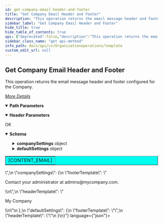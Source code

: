 ```yaml
---
id: get-company-email-header-and-footer
title: "Get Company Email Header and Footer"
description: "This operation returns the email message header and footer configured for the Company."
sidebar_label: "Get Company Email Header and Footer"
hide_title: true
hide_table_of_contents: true
api: {"deprecated":false,"description":"This operation returns the email message header and footer configured for the Company.\n\n[_More Details_](http://documentation.commvault.com/commvault/v11/article?p=98507_1.htm)","operationId":"Get Company Email Header and Footer","parameters":[{"description":"","in":"header","name":"Authtoken","required":true,"schema":{"example":"{{TOKEN}}","type":"string"}},{"description":"","in":"path","name":"OrganizationId","required":true,"schema":{"type":"string"}}],"tags":["Organization Operations"],"responses":{"200":{"description":"OK","content":{"application/json":{"schema":{"type":"object","properties":{"masterEmailTemplate":{"type":"string"},"companySettings":{"type":"object","properties":{"footerTemplate":{"type":"string"},"headerTemplate":{"type":"string"}}},"defaultSettings":{"type":"object","properties":{"footerTemplate":{"type":"string"},"headerTemplate":{"type":"string"}}}},"x-examples":{"Example 1":{"masterEmailTemplate":"<!doctype html><html><head/><body><div style=\"width: 600px;padding: 0;margin: 0 auto;text-align: center;text-align:-moz-center; text-align:-webkit-center;border:0;\"><table border=\"0\" cellpadding=\"0\" cellspacing=\"0\" bgcolor=\"#ffffff\" width=\"600\" style=\"color: #666;background: #ffffff;width: 600px;border:0;\"><tbody><tr><td width=\"100%\" valign=\"middle\" bgcolor=\"#ffffff\" style=\"color: #666666;background: #ffffff;vertical-align: middle;font-size: 1em;line-height: 1.2em; text-align: left;font-family: Helvetica, Arial, sans-serif;\">[CONTENT_EMAIL]</td></tr></tbody> </table></div></body></html>","companySettings":{"footerTemplate":"<p>Contact your administrator at admins@mycompany.com.</p>\n","headerTemplate":"<p>My Company</p>\n"},"defaultSettings":{"footerTemplate":"","headerTemplate":""}}}},"examples":{"Example 1":{"value":{"masterEmailTemplate":"<!doctype html><html><head/><body><div style=\"width: 600px;padding: 0;margin: 0 auto;text-align: center;text-align:-moz-center; text-align:-webkit-center;border:0;\"><table border=\"0\" cellpadding=\"0\" cellspacing=\"0\" bgcolor=\"#ffffff\" width=\"600\" style=\"color: #666;background: #ffffff;width: 600px;border:0;\"><tbody><tr><td width=\"100%\" valign=\"middle\" bgcolor=\"#ffffff\" style=\"color: #666666;background: #ffffff;vertical-align: middle;font-size: 1em;line-height: 1.2em; text-align: left;font-family: Helvetica, Arial, sans-serif;\">[CONTENT_EMAIL]</td></tr></tbody> </table></div></body></html>","companySettings":{"footerTemplate":"<p>Contact your administrator at admins@mycompany.com.</p>\n","headerTemplate":"<p>My Company</p>\n"},"defaultSettings":{"footerTemplate":"","headerTemplate":""}}}}}}}},"method":"get","path":"/Organization/{OrganizationId}/EmailCustomization","servers":[{"url":"http://{hostname}/webconsole/api","variables":{"hostname":{"default":"localhost","description":"Webconsole"}}}],"info":{"title":"Template","contact":{},"version":"1.0","description":"Template"},"postman":{"name":"Get Company Email Header and Footer","description":{"content":"This operation returns the email message header and footer configured for the Company.\n\n[_More Details_](http://documentation.commvault.com/commvault/v11/article?p=98507_1.htm)","type":"text/plain"},"url":{"path":["Organization",":OrganizationId","EmailCustomization"],"host":["{{baseUrl}}"],"query":[],"variable":[{"disabled":false,"description":{"content":"(Required) ","type":"text/plain"},"type":"any","value":"","key":"OrganizationId"}]},"header":[{"disabled":false,"description":{"content":"(Required) ","type":"text/plain"},"key":"Authtoken","value":""},{"key":"Accept","value":"application/json"}],"method":"GET"}}
sidebar_class_name: "get api-method"
info_path: docs/api/cv/Organizationoperations/template
custom_edit_url: null
---
```



## Get Company Email Header and Footer



This operation returns the email message header and footer configured for the Company.

[_More Details_](http://documentation.commvault.com/commvault/v11/article?p=98507_1.htm)

<details style={{"marginBottom":"1rem"}} data-collapsed={false} open={true}><summary style={{}}><strong>Path Parameters</strong></summary><div><ul><ParamsItem className={"paramsItem"} param={{"description":"","in":"path","name":"OrganizationId","required":true,"schema":{"type":"string"}}}></ParamsItem></ul></div></details><details style={{"marginBottom":"1rem"}} data-collapsed={false} open={true}><summary style={{}}><strong>Header Parameters</strong></summary><div><ul><ParamsItem className={"paramsItem"} param={{"description":"","in":"header","name":"Authtoken","required":true,"schema":{"example":"{{TOKEN}}","type":"string"}}}></ParamsItem></ul></div></details><div><ApiTabs><TabItem label={"200"} value={"200"}><div>

OK

</div><div><MimeTabs schemaType={"response"}><TabItem label={"application/json"} value={"application/json"}><SchemaTabs><TabItem label={"Schema"} value={"Schema"}><details style={{}} data-collapsed={false} open={true}><summary style={{"textAlign":"left"}}><strong>Schema</strong></summary><div style={{"textAlign":"left","marginLeft":"1rem"}}></div><ul style={{"marginLeft":"1rem"}}><SchemaItem collapsible={false} name={"masterEmailTemplate"} required={false} deprecated={undefined} schemaDescription={undefined} schemaName={"string"} qualifierMessage={undefined} defaultValue={undefined}></SchemaItem><SchemaItem collapsible={true} className={"schemaItem"}><details style={{}}><summary style={{}}><strong>companySettings</strong><span style={{"opacity":"0.6"}}> object</span></summary><div style={{"marginLeft":"1rem"}}><SchemaItem collapsible={false} name={"footerTemplate"} required={false} deprecated={undefined} schemaDescription={undefined} schemaName={"string"} qualifierMessage={undefined} defaultValue={undefined}></SchemaItem><SchemaItem collapsible={false} name={"headerTemplate"} required={false} deprecated={undefined} schemaDescription={undefined} schemaName={"string"} qualifierMessage={undefined} defaultValue={undefined}></SchemaItem></div></details></SchemaItem><SchemaItem collapsible={true} className={"schemaItem"}><details style={{}}><summary style={{}}><strong>defaultSettings</strong><span style={{"opacity":"0.6"}}> object</span></summary><div style={{"marginLeft":"1rem"}}><SchemaItem collapsible={false} name={"footerTemplate"} required={false} deprecated={undefined} schemaDescription={undefined} schemaName={"string"} qualifierMessage={undefined} defaultValue={undefined}></SchemaItem><SchemaItem collapsible={false} name={"headerTemplate"} required={false} deprecated={undefined} schemaDescription={undefined} schemaName={"string"} qualifierMessage={undefined} defaultValue={undefined}></SchemaItem></div></details></SchemaItem></ul></details></TabItem><TabItem label={"Example (from schema)"} value={"Example (from schema)"}><ResponseSamples responseExample={"{\n  \"masterEmailTemplate\": \"string\",\n  \"companySettings\": {\n    \"footerTemplate\": \"string\",\n    \"headerTemplate\": \"string\"\n  },\n  \"defaultSettings\": {\n    \"footerTemplate\": \"string\",\n    \"headerTemplate\": \"string\"\n  }\n}"} language={"json"}></ResponseSamples></TabItem><TabItem label={" Example 1"} value={" Example 1"}><ResponseSamples responseExample={"{\n  \"masterEmailTemplate\": \"<!doctype html><html><head/><body><div style=\\\"width: 600px;padding: 0;margin: 0 auto;text-align: center;text-align:-moz-center; text-align:-webkit-center;border:0;\\\"><table border=\\\"0\\\" cellpadding=\\\"0\\\" cellspacing=\\\"0\\\" bgcolor=\\\"#ffffff\\\" width=\\\"600\\\" style=\\\"color: #666;background: #ffffff;width: 600px;border:0;\\\"><tbody><tr><td width=\\\"100%\\\" valign=\\\"middle\\\" bgcolor=\\\"#ffffff\\\" style=\\\"color: #666666;background: #ffffff;vertical-align: middle;font-size: 1em;line-height: 1.2em; text-align: left;font-family: Helvetica, Arial, sans-serif;\\\">[CONTENT_EMAIL]</td></tr></tbody> </table></div></body></html>\",\n  \"companySettings\": {\n    \"footerTemplate\": \"<p>Contact your administrator at admins@mycompany.com.</p>\\n\",\n    \"headerTemplate\": \"<p>My Company</p>\\n\"\n  },\n  \"defaultSettings\": {\n    \"footerTemplate\": \"\",\n    \"headerTemplate\": \"\"\n  }\n}"} language={"json"}></ResponseSamples></TabItem></SchemaTabs></TabItem></MimeTabs></div></TabItem></ApiTabs></div>
      